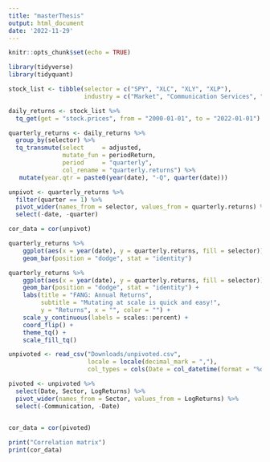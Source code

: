 ```yaml
---
title: "masterThesis"
output: html_document
date: '2022-11-29'
---
```


```r
knitr::opts_chunk$set(echo = TRUE)
```

```r
library(tidyverse)
library(tidyquant)
```
```r
stock_list <- tibble(selector = c("SPY", "XLC", "XLY", "XLP"),
                     industry = c("Market", "Communication Services", "Consumer Discretionary", "Consumer Staples"))

daily_returns <- stock_list %>%
  tq_get(get = "stock.prices", from = "2000-01-01", to = "2022-01-01")

quarterly_returns <- daily_returns %>% 
  group_by(selector) %>%
  tq_transmute(select     = adjusted, 
               mutate_fun = periodReturn, 
               period     = "quarterly", 
               col_rename = "quarterly.returns") %>% 
   mutate(year.qtr = paste0(year(date), "-Q", quarter(date)))

unpivot <- quarterly_returns %>% 
  filter(quarter == 1) %>% 
  pivot_wider(names_from = selector, values_from = quarterly.returns) %>% 
  select(-date, -quarter)

cor_data = cor(unpivot)

quarterly_returns %>%
    ggplot(aes(x = year(date), y = quarterly.returns, fill = selector)) +
    geom_bar(position = "dodge", stat = "identity")

quarterly_returns %>%
    ggplot(aes(x = year(date), y = quarterly.returns, fill = selector)) +
    geom_bar(position = "dodge", stat = "identity") +
    labs(title = "FANG: Annual Returns", 
         subtitle = "Mutating at scale is quick and easy!",
         y = "Returns", x = "", color = "") +
    scale_y_continuous(labels = scales::percent) +
    coord_flip() +
    theme_tq() +
    scale_fill_tq()
```


```r
unpivoted <- read_csv("Downloads/unpivoted.csv",
                      locale = locale(decimal_mark = ","),
                      col_types = cols(Date = col_datetime(format = "%d/%m/%Y")))

pivoted <- unpivoted %>%
  select(Date, Sector, LogReturns) %>%
  pivot_wider(names_from = Sector, values_from = LogReturns) %>% 
  select(-Communication, -Date)


cor_data = cor(pivoted)
 
print("Correlation matrix")
print(cor_data)
```

